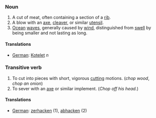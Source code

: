 ===Noun===

# A cut of meat, often containing a section of a [[rib]].
# A blow with an [[axe]], [[cleaver]], or similar [[utensil]].
# [[Ocean]] [[wave]]s, generally caused by [[wind]], distinguished from [[swell]] by being smaller and not lasting as long.

====Translations====

*[[German]]: [[Kotelet]] ''n''

===Transitive verb===

# To cut into pieces with short, vigorous [[cut]]ting motions.  (''chop wood'', ''chop an onion'')
# To sever with an [[axe]] or similar implement. (''Chop off his head.'')

====Translations====

*[[German]]: [[zerhacken]] (1), [[abhacken]] (2)